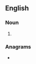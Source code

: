 ==English==

===Noun===
{{head|en|noun plural form}}

# {{plural of|clootie|lang=en}}

===Anagrams===
* {{l|en|colitose}}